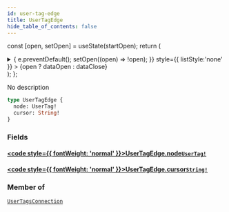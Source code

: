 ```yaml
---
id: user-tag-edge
title: UserTagEdge
hide_table_of_contents: false
---
```






const [open, setOpen] = useState(startOpen);
return (
<details {...(open ? { open: true } : {})} className="details" style={{ border:'none', boxShadow:'none', background:'var(--ifm-background-color)' }}>
<summary
onClick={(e) => {
e.preventDefault();
setOpen((open) => !open);
}}
style={{ listStyle:'none' }} >
{open ? dataOpen : dataClose}
</summary>
{open && children}
</details>
);
};

No description

```graphql
type UserTagEdge {
  node: UserTag!
  cursor: String!
}
```

### Fields

#### [<code style={{ fontWeight: 'normal' }}>UserTagEdge.<b>node</b></code>](#)<Bullet />[`UserTag!`](/schema/objects/user-tag) <Badge class="secondary" text="non-null"/> <Badge class="secondary" text="object"/>

>

#### [<code style={{ fontWeight: 'normal' }}>UserTagEdge.<b>cursor</b></code>](#)<Bullet />[`String!`](/schema/scalars/string) <Badge class="secondary" text="non-null"/> <Badge class="secondary" text="scalar"/>

>

### Member of

[`UserTagsConnection`](/schema/objects/user-tags-connection) <Badge class="secondary" text="object"/>
